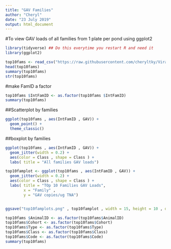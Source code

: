 ```yaml
---
title: "GAV Families"
author: "Cheryl"
date: "23 July 2019"
output: html_document
---
```


#To view GAV loads of all families from 1 plate per pond using ggplot2
```r
library(tidyverse) ## Do this everytime you restart R and need it
library(ggplot2)
```

```r
top10fams <- read_csv("https://raw.githubusercontent.com/cheryltky/ViralTransmission/master/Working%20Files/allcohorts_1plate_top10fams.csv")
head(top10fams)
summary(top10fams)
str(top10fams)
```

#make FamID a factor

```r
top10fams $IntFamID <- as.factor(top10fams $IntFamID)
summary(top10fams)
```

##Scatterplot by families
```r
ggplot(top10fams , aes(IntFamID , GAV)) +
  geom_point() +
  theme_classic()
```

##boxplot by families
```r
ggplot(top10fams , aes(IntFamID , GAV)) +
  geom_jitter(width = 0.2) +
  aes(color = Class , shape = Class ) +
  labs( title = "All families GAV loads")

top10famplot <- ggplot(top10fams , aes(IntFamID , GAV)) +
  geom_jitter(width = 0.2) +
  aes(color = Class , shape = Class ) +
  labs( title = "TOp 10 Families GAV Loads",
        x = "Family" , 
        y = "GAV copies/ug TNA")


ggsave("top10famplots.png" , top10famplot , width = 15, height = 10 , dpi = 300)
```


```r
top10fams $AnimalID <- as.factor(top10fams$AnimalID)
top10fams$Cohort <- as.factor(top10fams$Cohort)
top10fams$Type <- as.factor(top10fams$Type)
top10fams$Class <- as.factor(top10fams$Class)
top10fams$Code <- as.factor(top10fams$Code)
summary(top10fams)
```

